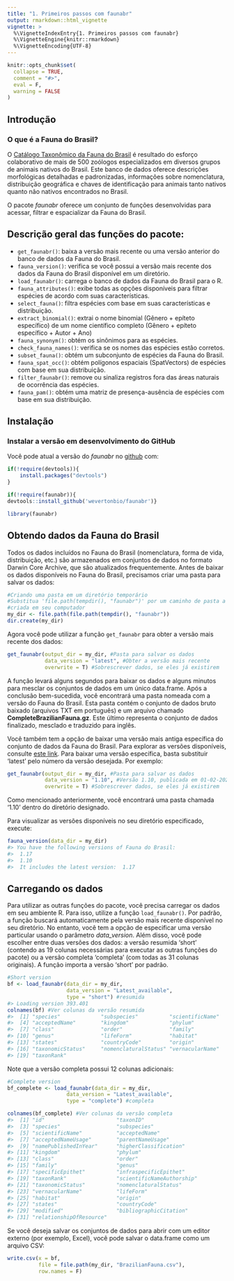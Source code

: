```yaml
---
title: "1. Primeiros passos com faunabr"
output: rmarkdown::html_vignette
vignette: >
  %\VignetteIndexEntry{1. Primeiros passos com faunabr}
  %\VignetteEngine{knitr::rmarkdown}
  %\VignetteEncoding{UTF-8}
---
```


```r
knitr::opts_chunk$set(
  collapse = TRUE,
  comment = "#>",
  eval = F,
  warning = FALSE
)
```

## Introdução
### O que é a Fauna do Brasil?
O [Catálogo Taxonômico da Fauna do Brasil](http://fauna.jbrj.gov.br/fauna) é resultado do esforço colaborativo de mais de 500 zoólogos especializados em diversos grupos de animais nativos do Brasil. Este banco de dados oferece descrições morfológicas detalhadas e padronizadas, informações sobre nomenclatura, distribuição geográfica e chaves de identificação para animais tanto nativos quanto não nativos encontrados no Brasil.

O pacote *faunabr* oferece um conjunto de funções desenvolvidas para acessar, filtrar e espacializar da Fauna do Brasil.

## Descrição geral das funções do pacote:

+ `get_faunabr()`: baixa a versão mais recente ou uma versão anterior do banco de dados da Fauna do Brasil.
+ `fauna_version()`: verifica se você possui a versão mais recente dos dados da Fauna do Brasil disponível em um diretório.
+ `load_faunabr()`: carrega o banco de dados da Fauna do Brasil para o R.
+ `fauna_attributes()`: exibe todas as opções disponíveis para filtrar espécies de acordo com suas características.
+ `select_fauna()`: filtra espécies com base em suas características e distribuição.
+ `extract_binomial()`: extrai o nome binomial (Gênero + epíteto específico) de um nome científico completo (Gênero + epíteto específico + Autor + Ano)
+ `fauna_synonym()`: obtém os sinônimos para as espécies.
+ `check_fauna_names()`: verifica se os nomes das espécies estão corretos.
+ `subset_fauna()`: obtém um subconjunto de espécies da Fauna do Brasil.
+ `fauna_spat_occ()`: obtém polígonos espaciais (SpatVectors) de espécies com base em sua distribuição.
+ `filter_faunabr()`: remove ou sinaliza registros fora das áreas naturais de ocorrência das espécies.
+ `fauna_pam()`: obtém uma matriz de presença-ausência de espécies com base em sua distribuição.

## Instalação

### Instalar a versão em desenvolvimento do GitHub

Você pode atual a versão do *faunabr* no [github](https://github.com/wevertonbio/faunabr) com:
```r
if(!require(devtools)){
    install.packages("devtools")
}

if(!require(faunabr)){
devtools::install_github('wevertonbio/faunabr')}

library(faunabr)
```

## Obtendo dados da Fauna do Brasil
Todos os dados incluídos no Fauna do Brasil (nomenclatura, forma de vida, distribuição, etc.) são armazenados em conjuntos de dados no formato Darwin Core Archive, que são atualizados frequentemente. Antes de baixar os dados disponíveis no Fauna do Brasil, precisamos criar uma pasta para salvar os dados:

```r
#Criando uma pasta em um diretório temporário
#Substitua 'file.path(tempdir(), "faunabr")' por um caminho de pasta a ser
#criada em seu computador
my_dir <- file.path(file.path(tempdir(), "faunabr"))
dir.create(my_dir)
```

Agora você pode utilizar a função `get_faunabr` para obter a versão mais recente dos dados:

```r
get_faunabr(output_dir = my_dir, #Pasta para salvar os dados
            data_version = "latest", #Obter a versão mais recente
            overwrite = T) #Sobrescrever dados, se eles já existirem
```

A função levará alguns segundos para baixar os dados e alguns minutos para mesclar os conjuntos de dados em um único data.frame. Após a conclusão bem-sucedida, você encontrará uma pasta nomeada com a versão do Fauna do Brasil. Esta pasta contém o conjunto de dados bruto baixado (arquivos TXT em português) e um arquivo chamado **CompleteBrazilianFauna.gz**. Este último representa o conjunto de dados finalizado, mesclado e traduzido para inglês.

Você também tem a opção de baixar uma versão mais antiga específica do conjunto de dados da Fauna do Brasil. Para explorar as versões disponíveis, consulte [este link](https://ipt.jbrj.gov.br/jbrj/resource?r=catalogo_taxonomico_da_fauna_do_brasil). Para baixar uma versão específica, basta substituir 'latest' pelo número da versão desejada. Por exemplo:

```r
get_faunabr(output_dir = my_dir, #Pasta para salvar os dados
            data_version = "1.10", #Versão 1.10, publicada em 01-02-2024
            overwrite = T) #Sobrescrever dados, se eles já existirem
```

Como mencionado anteriormente, você encontrará uma pasta chamada '1.10' dentro do diretório designado.

Para visualizar as versões disponíveis no seu diretório especificado, execute:

```r
fauna_version(data_dir = my_dir)
#> You have the following versions of Fauna do Brasil:
#>  1.17
#>  1.10
#>  It includes the latest version:  1.17
```

## Carregando os dados
Para utilizar as outras funções do pacote, você precisa carregar os dados em seu ambiente R. Para isso, utilize a função `load_faunabr()`. Por padrão, a função buscará automaticamente pela versão mais recente disponível no seu diretório. No entanto, você tem a opção de especificar uma versão particular usando o parâmetro *data_version*.
Além disso, você pode escolher entre duas versões dos dados: a versão resumida 'short' (contendo as 19 colunas necessárias para executar as outras funções do pacote) ou a versão completa 'completa' (com todas as 31 colunas originais). A função importa a versão 'short' por padrão.

```r
#Short version
bf <- load_faunabr(data_dir = my_dir,
                   data_version = "Latest_available",
                   type = "short") #resumida
#> Loading version 393.401
colnames(bf) #Ver colunas da versão resumida
#>  [1] "species"             "subspecies"          "scientificName"       
#>  [4] "acceptedName"        "kingdom"             "phylum"
#>  [7] "class"               "order"               "family" 
#> [10] "genus"               "lifeForm"            "habitat"
#> [13] "states"              "countryCode"         "origin" 
#> [16] "taxonomicStatus"     "nomenclaturalStatus" "vernacularName"       
#> [19] "taxonRank"
```
Note que a versão completa possui 12 colunas adicionais:

```r
#Complete version
bf_complete <- load_faunabr(data_dir = my_dir,
                   data_version = "Latest_available",
                   type = "complete") #completa

colnames(bf_complete) #Ver colunas da versão completa
#>  [1] "id"                       "taxonID"                 
#>  [3] "species"                  "subspecies"       
#>  [5] "scientificName"           "acceptedName"                   
#>  [7] "acceptedNameUsage"        "parentNameUsage"                      
#>  [9] "namePublishedInYear"      "higherClassification"      
#> [11] "kingdom"                  "phylum"                                 
#> [13] "class"                    "order"                                  
#> [15] "family"                   "genus"               
#> [17] "specificEpithet"          "infraspecificEpithet"
#> [19] "taxonRank"                "scientificNameAuthorship"              
#> [21] "taxonomicStatus"          "nomenclaturalStatus" 
#> [23] "vernacularName"           "lifeForm"      
#> [25] "habitat"                  "origin"
#> [27] "states"                   "countryCode"    
#> [29] "modified"                 "bibliographicCitation"               
#> [31] "relationshipOfResource"                                
```

Se você deseja salvar os conjuntos de dados para abrir com um editor externo (por exemplo, Excel), você pode salvar o data.frame como um arquivo CSV:
```r
write.csv(x = bf,
          file = file.path(my_dir, "BrazilianFauna.csv"),
          row.names = F)
```
